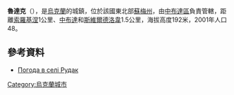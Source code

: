 {{coord|52|10|32|N|33|59|18|E|scale:100000|display=title}}

'''魯達克'''（{{lang-uk|Рудак}}），是[[烏克蘭|烏克蘭]]的城鎮，位於該國東北部[[蘇梅州|蘇梅州]]，由[[中布達區|中布達區]]負責管轄，距離[[索羅基涅|索羅基涅]]1公里、[[中布達|中布達]]和[[斯維爾德洛韋_(中布達區)|斯維爾德洛韋]]1.5公里，海拔高度192米，2001年人口48。

==參考資料==
* [http://weather.in.ua/ua/symskaja/22851 Погода в селі Рудак] {{Wayback|url=http://weather.in.ua/ua/symskaja/22851 |date=20111219235531 }}

{{Ukraine-geo-stub}}
[[Category:烏克蘭城市|Category:烏克蘭城市]]